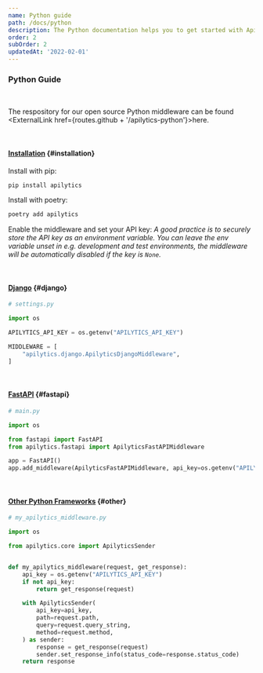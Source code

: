```yaml
---
name: Python guide
path: /docs/python
description: The Python documentation helps you to get started with Apilytics and any Python backend, like Django or FastAPI.
order: 2
subOrder: 2
updatedAt: '2022-02-01'
---
```


### Python Guide

<br />

The respository for our open source Python middleware can be found <ExternalLink href={routes.github + '/apilytics-python'}>here</ExternalLink>.

<br />

#### [Installation](#installation) {#installation}

Install with pip:

```sh
pip install apilytics
```

Install with poetry:

```sh
poetry add apilytics
```

Enable the middleware and set your API key:
_A good practice is to securely store the API key as an environment variable.
You can leave the env variable unset in e.g. development and test environments,
the middleware will be automatically disabled if the key is `None`._

<br />

#### [Django](#django) {#django}

```python
# settings.py

import os

APILYTICS_API_KEY = os.getenv("APILYTICS_API_KEY")

MIDDLEWARE = [
    "apilytics.django.ApilyticsDjangoMiddleware",
]
```

<br />

#### [FastAPI](#fastapi) {#fastapi}

```python
# main.py

import os

from fastapi import FastAPI
from apilytics.fastapi import ApilyticsFastAPIMiddleware

app = FastAPI()
app.add_middleware(ApilyticsFastAPIMiddleware, api_key=os.getenv("APILYTICS_API_KEY"))
```

<br />

#### [Other Python Frameworks](#other) {#other}

```python
# my_apilytics_middleware.py

import os

from apilytics.core import ApilyticsSender


def my_apilytics_middleware(request, get_response):
    api_key = os.getenv("APILYTICS_API_KEY")
    if not api_key:
        return get_response(request)

    with ApilyticsSender(
        api_key=api_key,
        path=request.path,
        query=request.query_string,
        method=request.method,
    ) as sender:
        response = get_response(request)
        sender.set_response_info(status_code=response.status_code)
    return response
```
